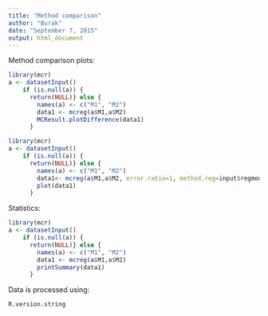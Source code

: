 ```yaml
---
title: "Method comparison"
author: "Burak"
date: "September 7, 2015"
output: html_document
---
```


Method comparison plots:

```r
library(mcr)
a <- datasetInput()
    if (is.null(a)) {
      return(NULL)} else {
        names(a) <- c("M1", "M2")
        data1 <- mcreg(a$M1,a$M2)
        MCResult.plotDifference(data1)
      }
```

```r
library(mcr)
a <- datasetInput()
    if (is.null(a)) {
      return(NULL)} else {
        names(a) <- c("M1", "M2")
        data1<- mcreg(a$M1,a$M2, error.ratio=1, method.reg=input$regmodel, method.ci='analytical')
        plot(data1)
      }
```

Statistics:
```r
library(mcr)
a <- datasetInput()
    if (is.null(a)) {
      return(NULL)} else {
        names(a) <- c("M1", "M2")
        data1 <- mcreg(a$M1,a$M2)
        printSummary(data1)
      }
```

Data is processed using:
```r
R.version.string
```

